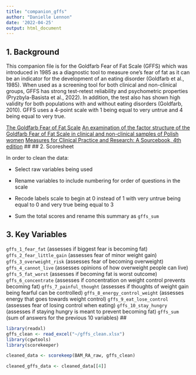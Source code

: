 ```yaml
---
title: "companion_gffs"
author: "Danielle Lennon"
date: '2022-04-25'
output: html_document
---
```


## 1. Background

This companion file is for the Goldfarb Fear of Fat Scale (GFFS) which was introduced in 1985 as a diagnostic tool to measure one's fear of fat as it can be an indicator for the development of an eating disorder (Goldfarb et al., 1985). When used as a screening tool for both clinical and non-clinical groups, GFFS has strong test-retest reliability and psychometric properties (Pryzbyla-Basista et al., 2022). In addition, the test also has shown high validity for both populations with and without eating disorders (Goldfarb, 2010). GFFS uses a 4-point scale with 1 being equal to very untrue and 4 being equal to very true. 


[The Goldfarb Fear of Fat Scale](https://pubmed.ncbi.nlm.nih.gov/3861845/)
[An examination of the factor structure of the Goldfarb Fear of Fat Scale in clinical and non-clinical samples of Polish women](https://www.sciencedirect.com/science/article/pii/S1740144521001467)
[Measures for Clinical Practice and Research: A Sourcebook, 4th edition](https://www.magiworld.org/Journal/2010/1008_Measures.pdf)
##
## 2. Scoresheet

In order to clean the data:

- Select raw variables being used

- Rename variables to include numbering for order of questions in the scale

- Recode labels scale to begin at 0 instead of 1 with very untrue being equal to 0 and very true being equal to 3

- Sum the total scores and rename this summary as `gffs_sum`

##
## 3. Key Variables
 
`gffs_1_fear_fat` (assesses if biggest fear is becoming fat)
`gffs_2_fear_little_gain` (assesses fear of minor weight gain)
`gffs_3_overweight_risk` (assesses fear of becoming overweight)
`gffs_4_cannot_live` (assesses opinions of how overweight people can live)
`gffs_5_fat_worst` (assesses if becoming fat is worst outcome)
`gffs_6_concentrate` (assesses if concentration on weight control prevents becoming fat)
`gffs_7_painful_thought` (assesses if thoughts of weight gain being fearful can be controlled)
`gffs_8_energy_control_weight` (assesses energy that goes towards weight control)
`gffs_9_eat_lose_control` (assesses fear of losing control when eating)
`gffs_10_stay_hungry` (assesses if staying hungry is meant to prevent becoming fat)
`gffs_sum` (sum of answers for the previous 10 variables)
##
```r
library(readxl)
gffs_clean <- read_excel("~/gffs_clean.xlsx")
library(cgwtools)
library(scorekeeper)

cleaned_data <- scorekeep(BAM_RA_raw, gffs_clean)

cleaned_gffs_data <- cleaned_data[[4]]

```

